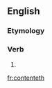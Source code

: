 ==English==

===Etymology===
{{suffix|content|eth}}

===Verb===
{{en-verb form}}

# {{archaic third-person singular of|content}}

[[fr:contenteth]]